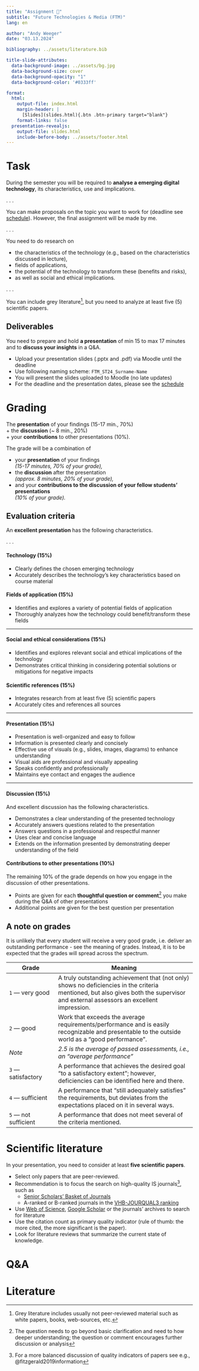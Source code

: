 ```yaml
---
title: "Assignment 📑"  
subtitle: "Future Technologies & Media (FTM)"
lang: en

author: "Andy Weeger"
date: "03.13.2024"

bibliography: ../assets/literature.bib

title-slide-attributes:
  data-background-image: ../assets/bg.jpg
  data-background-size: cover
  data-background-opacity: "1"
  data-background-color: '#0333ff'

format: 
  html:
    output-file: index.html
    margin-header: | 
      [Slides](slides.html){.btn .btn-primary target="blank"}
    format-links: false       
  presentation-revealjs:
    output-file: slides.html
    include-before-body: ../assets/footer.html
---
```



# Task

During the semester you will be required to **analyse a emerging digital technology**, its characteristics, use and implications.

. . .

You can make proposals on the topic you want to work for (deadline see [schedule](../admin/#schedule)). However, the final assignment will be made by me.

. . .

You need to do research on

::: incremental
- the characteristics of the technology (e.g., based on the characteristics discussed in lecture), 
- fields of applications,
- the potential of the technology to transform these (benefits and risks),
- as well as social and ethical implications.
:::

. . .

You can include grey literature^[Grey literature includes usually not peer-reviewed material such as white papers, books, web-sources, etc.], but you need to analyze at least five (5) scientific papers.


## Deliverables

:::medium
[You need to prepare and hold **a presentation** of min 15 to max 17 minutes]{.fragment .fade-in} [and to **discuss your insights** in a Q&A.]{.fragment .fade-in}
:::

::: incremental
- Upload your presentation slides (.pptx and .pdf) via Moodle until the deadline
- Use following naming scheme: `FTM_ST24_Surname-Name`
- You will present the slides uploaded to Moodle (no late updates)
- For the deadline and the presentation dates, please see the [schedule](../admin/#schedule)
:::

# Grading

:::html-hidden
:::medium
[The **presentation** of your findings [(15-17 min., 70%)]{.light-grey}]{.fragment .fade-in}     
[+ the **discussion** [(~ 8 min., 20%)]{.light-grey}]{.fragment .fade-in}     
[+ your **contributions** to other presentations [(10%)]{.light-grey}.]{.fragment .fade-in}
:::
:::


:::notes
The grade will be a combination of

- your **presentation** of your findings     
  *(15-17 minutes, 70% of your grade),*
- the **discussion** after the presentation      
  *(approx. 8 minutes, 20% of your grade),*
- and your **contributions to the discussion of your fellow students' presentations**   
  *(10% of your grade).*
:::

## Evaluation criteria {.srollable}

An **excellent presentation** has the following characteristics.

. . .

#### Technology (15%) 

:::incremental
- Clearly defines the chosen emerging technology
- Accurately describes the technology's key characteristics based on course material
:::

#### Fields of application (15%)

:::incremental
- Identifies and explores a variety of potential fields of application
- Thoroughly analyzes how the technology could benefit/transform these fields
:::

-----

#### Social and ethical considerations (15%)

:::incremental
- Identifies and explores relevant social and ethical implications of the technology
- Demonstrates critical thinking in considering potential solutions or mitigations for negative impacts
:::

:::fragment

#### Scientific references (15%)

:::incremental
- Integrates research from at least five (5) scientific papers
- Accurately cites and references all sources
:::

:::

-----

#### Presentation (15%)

:::incremental
- Presentation is well-organized and easy to follow
- Information is presented clearly and concisely
- Effective use of visuals (e.g., slides, images, diagrams) to enhance understanding
- Visual aids are professional and visually appealing
- Speaks confidently and professionally
- Maintains eye contact and engages the audience
:::

-----

#### Discussion (15%)

And excellent discussion has the following characteristics.

:::incremental
- Demonstrates a clear understanding of the presented technology
- Accurately answers questions related to the presentation
- Answers questions in a professional and respectful manner
- Uses clear and concise language
- Extends on the information presented by demonstrating deeper understanding of the field
::::


#### Contributions to other presentations (10%) {.fragment}

:::fragment

The remaining 10% of the grade depends on how you engage in the discussion of other presentations.

:::incremental
- Points are given for each **thoughtful question or comment**^[The question needs to go beyond basic clarification and need to how deeper understanding; the question or comment encourages further discussion or analysis] you make during the Q&A of other presentations
- Additional points are given for the best question per presentation
:::

:::

## A note on grades

:::notes
It is unlikely that every student will receive a very good grade, i.e. deliver an outstanding performance - see the meaning of grades.  Instead, it is to be expected that the grades will spread across the spectrum. 
:::

| Grade                    | Meaning
| ------------------------ | -------------------------------------------------------------------- |
| `1` — very   good            | [A   truly outstanding achievement that (not only) shows no deficiencies in the criteria mentioned, but also gives both the supervisor and external assessors an excellent   impression.]{.fragment} |
| `2` — good                   | [Work   that exceeds the average requirements/performance and is easily recognizable   and presentable to the outside world as a “good performance”.]{.fragment}                                              |
| *Note*                   | *2.5   is the average of passed assessments, i.e., an “average   performance”*                                                                                             |
| `3` — satisfactory           | [A   performance that achieves the desired goal "to a satisfactory   extent";       however, deficiencies can be identified here and there. ]{.fragment}                                                      |
| `4` — sufficient             | [A   performance that “still adequately satisfies” the requirements,       but deviates from the expectations placed on it in several ways.  ]{.fragment}                                                     |
| `5` — not   sufficient      | [A   performance that does not meet several of the criteria mentioned.]{.fragment}                                                                                                                                  |
# Scientific literature

In your presentation, you need to consider at least **five scientific papers**.

::: incremental
- Select only papers that are peer-reviewed.
- Recommendation is to focus the search on high-quality IS journals^[For a more balanced discussion of quality indicators of papers see e.g., @fitzgerald2019information], such as
  - [Senior Scholars’ Basket of Journals](https://aisnet.org/page/SeniorScholarListofPremierJournals)
  - A-ranked or B-ranked journals in the [VHB-JOURQUAL3 ranking](https://vhbonline.org/fileadmin/user_upload/JQ3_WI.pdf)
- Use [Web of Science](https://www-webofscience-com.ezproxy.hnu.de/wos/woscc/basic-search), [Google Scholar](http://ezproxy.hnu.de/login?url=https://scholar.google.de) or the journals’ archives to search for literature
- Use the citation count as primary quality indicator (rule of thumb: the more cited, the more significant is the paper).
- Look for literature reviews that summarize the current state of knowledge.
:::

# Q&A {.html-hidden .unlisted .headline-only .vertical-center background-color="#0333ff" background-image="../assets/bg.jpg"}

# Literature
::: {#refs}
:::
